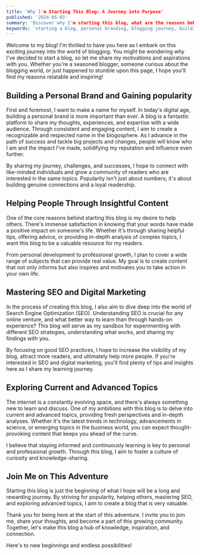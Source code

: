 ```yaml
---
title: 'Why I'm Starting This Blog: A Journey into Purpose'
published: '2024-05-03'
summary: 'Discover why I'm starting this blog, what are the reasons behind it and what will me and my audience learn. Join me on this exciting journey of finding purpose and achievement!'
keywords: 'starting a blog, personal branding, blogging journey, building a blog, blogging for popularity, helping through blogging, insightful content, mastering SEO, digital marketing, advanced topics, technology trends, professional growth, personal development'
---
```


Welcome to my blog! I'm thrilled to have you here as I embark on this exciting journey into the world of blogging. You might be wondering why I've decided to start a blog, so let me share my motivations and aspirations with you. Whether you're a seasoned blogger, someone curious about the blogging world, or just happened to stumble upon this page, I hope you'll find my reasons relatable and inspiring!

## Building a Personal Brand and Gaining popularity

First and foremost, I want to make a name for myself. In today's digital age, building a personal brand is more important than ever. A blog is a fantastic platform to share my thoughts, experiences, and expertise with a wide audience. Through consistent and engaging content, I aim to create a recognizable and respected name in the blogosphere. As I advance in the path of success and tackle big projects and changes, people will know who I am and the impact I've made, solidifying my reputation and influence even further.

By sharing my journey, challenges, and successes, I hope to connect with like-minded individuals and grow a community of readers who are interested in the same topics. Popularity isn't just about numbers; it's about building genuine connections and a loyal readership.

## Helping People Through Insightful Content

One of the core reasons behind starting this blog is my desire to help others. There's immense satisfaction in knowing that your words have made a positive impact on someone's life. Whether it's through sharing helpful tips, offering advice, or providing in-depth analysis of complex topics, I want this blog to be a valuable resource for my readers.

From personal development to professional growth, I plan to cover a wide range of subjects that can provide real value. My goal is to create content that not only informs but also inspires and motivates you to take action in your own life.

## Mastering SEO and Digital Marketing

In the process of creating this blog, I also aim to dive deep into the world of Search Engine Optimization (SEO). Understanding SEO is crucial for any online venture, and what better way to learn than through hands-on experience? This blog will serve as my sandbox for experimenting with different SEO strategies, understanding what works, and sharing my findings with you.

By focusing on good SEO practices, I hope to increase the visibility of my blog, attract more readers, and ultimately help more people. If you're interested in SEO and digital marketing, you'll find plenty of tips and insights here as I share my learning journey.

## Exploring Current and Advanced Topics

The internet is a constantly evolving space, and there's always something new to learn and discuss. One of my ambitions with this blog is to delve into current and advanced topics, providing fresh perspectives and in-depth analyses. Whether it's the latest trends in technology, advancements in science, or emerging topics in the business world, you can expect thought-provoking content that keeps you ahead of the curve.

I believe that staying informed and continuously learning is key to personal and professional growth. Through this blog, I aim to foster a culture of curiosity and knowledge-sharing.

## Join Me on This Adventure

Starting this blog is just the beginning of what I hope will be a long and rewarding journey. By striving for popularity, helping others, mastering SEO, and exploring advanced topics, I aim to create a blog that is very valuable.

Thank you for being here at the start of this adventure. I invite you to join me, share your thoughts, and become a part of this growing community. Together, let's make this blog a hub of knowledge, inspiration, and connection.

Here's to new beginnings and endless possibilities!
